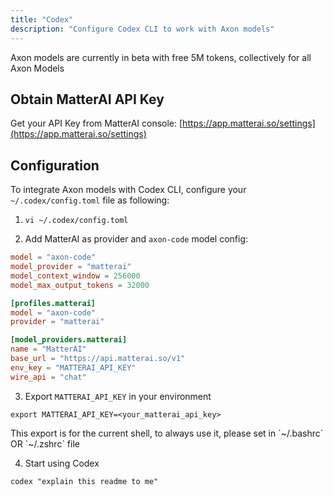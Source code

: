 ```yaml
---
title: "Codex"
description: "Configure Codex CLI to work with Axon models"
---
```


<Tip>
Axon models are currently in beta with free 5M tokens, collectively for all Axon Models
</Tip>

## Obtain MatterAI API Key
Get your API Key from MatterAI console: [https://app.matterai.so/settings](https://app.matterai.so/settings)

## Configuration

To integrate Axon models with Codex CLI, configure your `~/.codex/config.toml` file as following:

1. `vi ~/.codex/config.toml`

2. Add MatterAI as provider and `axon-code` model config:
```toml ~/.codex/config.toml lines icon="toml"
model = "axon-code"
model_provider = "matterai"
model_context_window = 256000
model_max_output_tokens = 32000

[profiles.matterai]
model = "axon-code"
provider = "matterai"

[model_providers.matterai]
name = "MatterAI"
base_url = "https://api.matterai.so/v1"
env_key = "MATTERAI_API_KEY"
wire_api = "chat"
```

3. Export `MATTERAI_API_KEY` in your environment
```
export MATTERAI_API_KEY=<your_matterai_api_key>
```
<Note>
This export is for the current shell, to always use it, please set in `~/.bashrc` OR `~/.zshrc` file
</Note>

4. Start using Codex
```
codex "explain this readme to me"
```